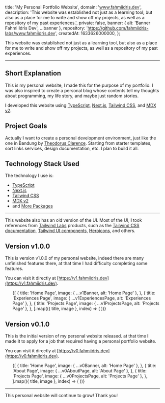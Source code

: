 



  title: 'My Personal Portfolio Website',
  domain: 'www.fahmiidris.dev',
  description:
    'This website was established not just as a learning tool, but also as a place for me to write and show off my projects, as well as a repository of my past experiences.',
  private: false,
  banner: { alt: 'Banner Fahmi Idris Dev', ...banner },
  repository: 'https://github.com/fahmiidris-labs/www.fahmiidris.dev',
  createdAt: 1633626000000,
};

This website was established not just as a learning tool, but also as a place for me to write and show off my projects, as well as a repository of my past experiences.

---

## Short Explanation

This is my personal website, I made this for the purpose of my portfolio. I was also inspired to create a personal blog whose contents tell my thoughts about programming, my life story, and maybe just random stories.

I developed this website using [TypeScript](https://www.typescriptlang.org), [Next.js](https://nextjs.org), [Tailwind CSS](https://tailwindcss.com), and [MDX v2](https://mdxjs.com).

## Project Goals

Actually I want to create a personal development environment, just like the one in Bandung by [Theodorus Clarence](https://theodorusclarence.com). Starting from starter templates, sort links services, design documentation, etc. I plan to build it all.

## Technology Stack Used

The technology I use is:

- [TypeScript](https://www.typescriptlang.org)
- [Next.js](https://nextjs.org)
- [Tailwind CSS](https://tailwindcss.com)
- [MDX v2](https://mdxjs.com)
- and [More Packages](https://github.com/fahmiidris-labs/fahmiidris.dev/blob/main/package.json)

---

This website also has an old version of the UI. Most of the UI, I took references from [Tailwind Labs](https://www.github.com/tailwindlabs) products, such as the [Tailwind CSS documentation](https://tailwindcss.com), [Tailwind UI components](https://tailwindui.com/components), [Heroicons](https://heroicons.com), and others.

## Version v1.0.0

This is version v1.0.0 of my personal website, indeed there are many unfinished features there, at that time I had difficulty completing some features.

You can visit it directly at [https://v1.fahmiidris.dev](https://v1.fahmiidris.dev).

<ul className="grid grid-cols-2 gap-4 sm:grid-cols-3">
  {[
    {
      title: 'Home Page',
      image: { ...v1Banner, alt: 'Home Page' },
    },
    {
      title: 'Experiences Page',
      image: { ...v1ExperiencesPage, alt: 'Experiences Page' },
    },
    {
      title: 'Projects Page',
      image: { ...v1ProjectsPage, alt: 'Projects Page' },
    },
  ].map(({ title, image }, index) => (
    <ImageWithCaption src={image.src} alt={image.alt} {...image} />
  ))}
</ul>

## Version v0.1.0

This is the initial version of my personal website released. at that time I made it to apply for a job that required having a personal portfolio website.

You can visit it directly at [https://v0.fahmiidris.dev](https://v0.fahmiidris.dev).

<ul className="grid grid-cols-2 gap-4 sm:grid-cols-3">
  {[
    {
      title: 'Home Page',
      image: { ...v0Banner, alt: 'Home Page' },
    },
    {
      title: 'About Page',
      image: { ...v0AboutPage, alt: 'About Page' },
    },
    {
      title: 'Projects Page',
      image: { ...v0ProjectsPage, alt: 'Projects Page' },
    },
  ].map(({ title, image }, index) => (
    <ImageWithCaption src={image.src} alt={image.alt} {...image} />
  ))}
</ul>

---

This personal website will continue to grow! Thank you!
